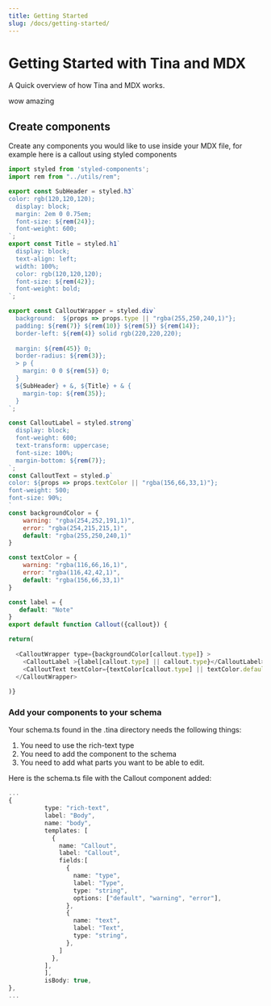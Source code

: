 ```yaml
---
title: Getting Started
slug: /docs/getting-started/
---
```


# Getting Started with Tina and MDX

A Quick overview of how Tina and MDX works.

wow amazing

## Create components

Create any components you would like to use inside your MDX file, for example here is a callout using styled components

```javascript
import styled from 'styled-components';
import rem from "../utils/rem";

export const SubHeader = styled.h3`
color: rgb(120,120,120);
  display: block;
  margin: 2em 0 0.75em;
  font-size: ${rem(24)};
  font-weight: 600;
`;
export const Title = styled.h1`
  display: block;
  text-align: left;
  width: 100%;
  color: rgb(120,120,120);
  font-size: ${rem(42)};
  font-weight: bold;
`;

export const CalloutWrapper = styled.div`
  background:  ${props => props.type || "rgba(255,250,240,1)"};
  padding: ${rem(7)} ${rem(10)} ${rem(5)} ${rem(14)};
  border-left: ${rem(4)} solid rgb(220,220,220);
  
  margin: ${rem(45)} 0;
  border-radius: ${rem(3)};
  > p {
    margin: 0 0 ${rem(5)} 0;
  }
  ${SubHeader} + &, ${Title} + & {
    margin-top: ${rem(35)};
  }
`;

const CalloutLabel = styled.strong`
  display: block;
  font-weight: 600;
  text-transform: uppercase;
  font-size: 100%;
  margin-bottom: ${rem(7)};
`;
const CalloutText = styled.p`
color: ${props => props.textColor || "rgba(156,66,33,1)"};
font-weight: 500;
font-size: 90%;
`
const backgroundColor = {
    warning: "rgba(254,252,191,1)",
    error: "rgba(254,215,215,1)",
    default: "rgba(255,250,240,1)"
}

const textColor = {
    warning: "rgba(116,66,16,1)",
    error: "rgba(116,42,42,1)",
    default: "rgba(156,66,33,1)"
}

const label = {
   default: "Note" 
}
export default function Callout({callout}) {

return(
        
  <CalloutWrapper type={backgroundColor[callout.type]} >
    <CalloutLabel >{label[callout.type] || callout.type}</CalloutLabel>
    <CalloutText textColor={textColor[callout.type] || textColor.default}>{callout?.text}</CalloutText>
  </CalloutWrapper>
    
)}

```

### Add your components to your schema

Your schema.ts found in the .tina directory needs the following things:

1.  You need to use the rich-text type
2.  You need to add the component to the schema
3.  You need to add what parts you want to be able to edit.

Here is the schema.ts file with the Callout component added:

```typescript
...
{
          type: "rich-text",
          label: "Body",
          name: "body",
          templates: [
            {
              name: "Callout",
              label: "Callout",
              fields:[
                {
                  name: "type",
                  label: "Type",
                  type: "string",
                  options: ["default", "warning", "error"],
                },
                {
                  name: "text",
                  label: "Text",
                  type: "string",
                },
              ]
            },
          ],
          ],
          isBody: true,
},
...
```
